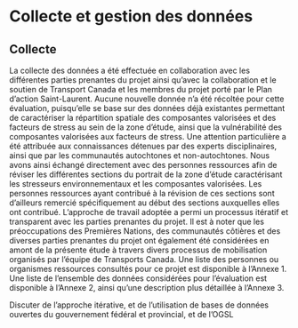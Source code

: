 # Collecte et gestion des données

## Collecte

La collecte des données a été effectuée en collaboration avec les différentes parties prenantes du projet ainsi qu'avec la collaboration et le soutien de Transport Canada et les membres du projet porté par le Plan d’action Saint-Laurent. Aucune nouvelle donnée n'a été récoltée pour cette évaluation, puisqu'elle se base sur des données déjà existantes permettant de caractériser la répartition spatiale des composantes valorisées et des facteurs de stress au sein de la zone d'étude, ainsi que la vulnérabilité des composantes valorisées aux facteurs de stress. Une attention particulière a été attribuée aux connaissances détenues par des experts disciplinaires, ainsi que par les communautés autochtones et non-autochtones. Nous avons ainsi échangé directement avec des personnes ressources afin de réviser les différentes sections du portrait de la zone d'étude caractérisant les stresseurs environnementaux et les composantes valorisées. Les personnes ressources ayant contribué à la révision de ces sections sont d'ailleurs remercié spécifiquement au début des sections auxquelles elles ont contribué. L’approche de travail adoptée a permi un processus itératif et transparent avec les parties prenantes du projet. Il est à noter que les préoccupations des Premières Nations, des communautés côtières et des diverses parties prenantes du projet ont également été considérées en amont de la présente étude à travers divers processus de mobilisation organisés par l’équipe de Transports Canada. Une liste des personnes ou organismes ressources consultés pour ce projet est disponible à l'Annexe 1. Une liste de l'ensemble des données considérées pour l'évaluation est disponible à l'Annexe 2, ainsi qu'une description plus détaillée à l'Annexe 3.

Discuter de l'approche itérative, et de l'utilisation de bases de données ouvertes du gouvernement fédéral et provincial, et de l'OGSL
